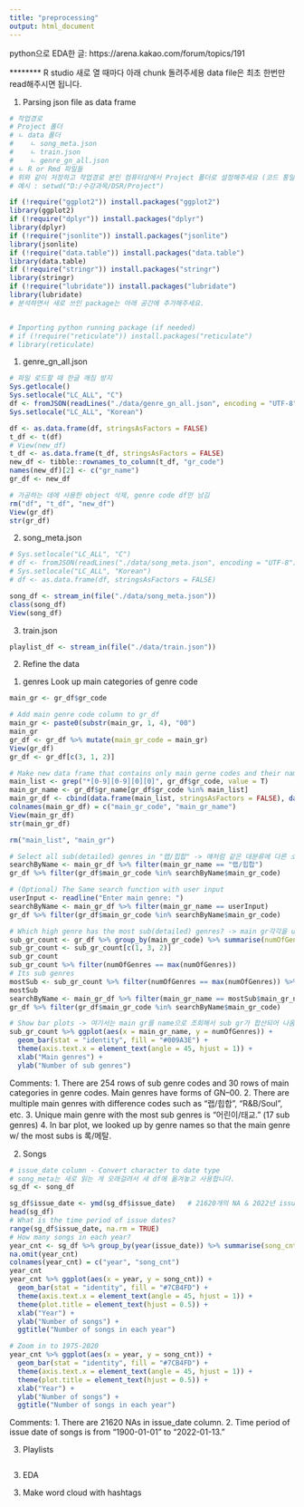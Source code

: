 ---
title: "preprocessing"
output: html_document
---
python으로 EDA한 글: https://arena.kakao.com/forum/topics/191

******** R studio 새로 열 때마다 아래 chunk 돌려주세용
data file은 최초 한번만 read해주시면 됩니다.

1. Parsing json file as data frame
```{r}
# 작업경로
# Project 폴더
# ㄴ data 폴더
#    ㄴ song_meta.json 
#    ㄴ train.json
#    ㄴ genre_gn_all.json
# ㄴ R or Rmd 파일들
# 위와 같이 저장하고 작업경로 본인 컴퓨터상에서 Project 폴더로 설정해주세요 (코드 통일을 위해서)
# 예시 : setwd("D:/수강과목/DSR/Project")

if (!require("ggplot2")) install.packages("ggplot2")
library(ggplot2)
if (!require("dplyr")) install.packages("dplyr")
library(dplyr)
if (!require("jsonlite")) install.packages("jsonlite")
library(jsonlite)
if (!require("data.table")) install.packages("data.table")
library(data.table)
if (!require("stringr")) install.packages("stringr")
library(stringr)
if (!require("lubridate")) install.packages("lubridate")
library(lubridate)
# 분석하면서 새로 쓰인 package는 아래 공간에 추가해주세요.


# Importing python running package (if needed)
# if (!require("reticulate")) install.packages("reticulate")
# library(reticulate)
```

  1) genre_gn_all.json
```{r}
# 파일 로드할 때 한글 깨짐 방지
Sys.getlocale()
Sys.setlocale("LC_ALL", "C")
df <- fromJSON(readLines("./data/genre_gn_all.json", encoding = "UTF-8"))
Sys.setlocale("LC_ALL", "Korean")

df <- as.data.frame(df, stringsAsFactors = FALSE)
t_df <- t(df)
# View(new_df)
t_df <- as.data.frame(t_df, stringsAsFactors = FALSE)
new_df <- tibble::rownames_to_column(t_df, "gr_code")
names(new_df)[2] <- c("gr_name")
gr_df <- new_df

# 가공하는 데에 사용한 object 삭제, genre code df만 남김
rm("df", "t_df", "new_df")
View(gr_df)
str(gr_df)
```

  2) song_meta.json
```{r}
# Sys.setlocale("LC_ALL", "C")
# df <- fromJSON(readLines("./data/song_meta.json", encoding = "UTF-8"))
# Sys.setlocale("LC_ALL", "Korean")
# df <- as.data.frame(df, stringsAsFactors = FALSE)

song_df <- stream_in(file("./data/song_meta.json"))
class(song_df)
View(song_df)
```
  
  3) train.json
```{r}
playlist_df <- stream_in(file("./data/train.json"))

```

2. Refine the data
 1) genres
 Look up main categories of genre code
```{r}
main_gr <- gr_df$gr_code

# Add main genre code column to gr_df 
main_gr <- paste0(substr(main_gr, 1, 4), "00")
main_gr
gr_df <- gr_df %>% mutate(main_gr_code = main_gr)
View(gr_df)
gr_df <- gr_df[c(3, 1, 2)]

# Make new data frame that contains only main gerne codes and their names 
main_list <- grep("*[0-9][0-9][0][0]", gr_df$gr_code, value = T)
main_gr_name <- gr_df$gr_name[gr_df$gr_code %in% main_list]
main_gr_df <- cbind(data.frame(main_list, stringsAsFactors = FALSE), data.frame(main_gr_name, stringsAsFactors = FALSE))
colnames(main_gr_df) = c("main_gr_code", "main_gr_name")
View(main_gr_df)
str(main_gr_df)

rm("main_list", "main_gr")

# Select all sub(detailed) genres in "랩/힙합" -> 얘처럼 같은 대분류에 다른 소분류가 여러 개 있음
searchByName <- main_gr_df %>% filter(main_gr_name == "랩/힙합")
gr_df %>% filter(gr_df$main_gr_code %in% searchByName$main_gr_code)

# (Optional) The Same search function with user input
userInput <- readline("Enter main genre: ")
searchByName <- main_gr_df %>% filter(main_gr_name == userInput)
gr_df %>% filter(gr_df$main_gr_code %in% searchByName$main_gr_code)

# Which high genre has the most sub(detailed) genres? -> main gr각각을 unique한 것으로 생각하고 조회한 것
sub_gr_count <- gr_df %>% group_by(main_gr_code) %>% summarise(numOfGenres = n()) %>% mutate(main_gr_name = main_gr_df$main_gr_name)
sub_gr_count <- sub_gr_count[c(1, 3, 2)]
sub_gr_count
sub_gr_count %>% filter(numOfGenres == max(numOfGenres))
# Its sub genres
mostSub <- sub_gr_count %>% filter(numOfGenres == max(numOfGenres)) %>% select(main_gr_name)
mostSub
searchByName <- main_gr_df %>% filter(main_gr_name == mostSub$main_gr_name)
gr_df %>% filter(gr_df$main_gr_code %in% searchByName$main_gr_code)

# Show bar plots -> 여기서는 main gr를 name으로 조회해서 sub gr가 합산되어 나옴
sub_gr_count %>% ggplot(aes(x = main_gr_name, y = numOfGenres)) +
  geom_bar(stat = "identity", fill = "#009A3E") +
  theme(axis.text.x = element_text(angle = 45, hjust = 1)) +
  xlab("Main genres") +
  ylab("Number of sub genres")

```
Comments:
1. There are 254 rows of sub genre codes and 30 rows of main categories in genre codes. Main genres have forms of GN--00.
2. There are multiple main genres with difference codes such as "랩/힙합", "R&B/Soul", etc.
3. Unique main genre with the most sub genres is "어린이/태교." (17 sub genres)
4. In bar plot, we looked up by genre names so that the main genre w/ the most subs is 록/메탈.

 2) Songs
 
```{r}
# issue_date column - Convert character to date type
# song_meta는 새로 읽는 게 오래걸려서 새 df에 옮겨놓고 사용합니다.
sg_df <- song_df

sg_df$issue_date <- ymd(sg_df$issue_date)   # 21620개의 NA & 2022년 issue도 있음ㅋㅋ
head(sg_df)
# What is the time period of issue dates?
range(sg_df$issue_date, na.rm = TRUE)
# How many songs in each year?
year_cnt <- sg_df %>% group_by(year(issue_date)) %>% summarise(song_cnt = n())
na.omit(year_cnt)
colnames(year_cnt) = c("year", "song_cnt")
year_cnt
year_cnt %>% ggplot(aes(x = year, y = song_cnt)) +
  geom_bar(stat = "identity", fill = "#7CB4FD") +
  theme(axis.text.x = element_text(angle = 45, hjust = 1)) +
  theme(plot.title = element_text(hjust = 0.5)) +
  xlab("Year") +
  ylab("Number of songs") +
  ggtitle("Number of songs in each year")

# Zoom in to 1975-2020
year_cnt %>% ggplot(aes(x = year, y = song_cnt)) +
  geom_bar(stat = "identity", fill = "#7CB4FD") +
  theme(axis.text.x = element_text(angle = 45, hjust = 1)) +
  theme(plot.title = element_text(hjust = 0.5)) +
  xlab("Year") +
  ylab("Number of songs") +
  ggtitle("Number of songs in each year")
```
Comments:
1. There are 21620 NAs in issue_date column.
2. Time period of issue date of songs is from "1900-01-01" to "2022-01-13."


 3) Playlists
```{r}

```
 
3. EDA
 3) Make word cloud with hashtags

